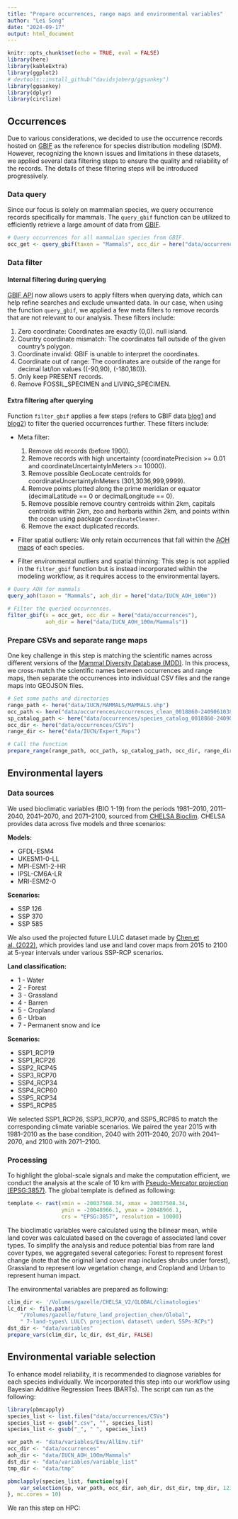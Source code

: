 ```yaml
---
title: "Prepare occurrences, range maps and environmental variables"
author: "Lei Song"
date: "2024-09-17"
output: html_document
---
```


```r
knitr::opts_chunk$set(echo = TRUE, eval = FALSE)
library(here)
library(kableExtra)
library(ggplot2)
# devtools::install_github("davidsjoberg/ggsankey")
library(ggsankey)
library(dplyr)
library(circlize)
```

## Occurrences

Due to various considerations, we decided to use the occurrence records hosted on [GBIF](https://www.gbif.org) as the reference for species distribution modeling (SDM). However, recognizing the known issues and limitations in these datasets, we applied several data filtering steps to ensure the quality and reliability of the records. The details of these filtering steps will be introduced progressively.

### Data query

Since our focus is solely on mammalian species, we query occurrence records specifically for mammals. The `query_gbif` function can be utilized to efficiently retrieve a large amount of data from [GBIF](https://www.gbif.org).

```r
# Query occurrences for all mammalian species from GBIF.
occ_get <- query_gbif(taxon = "Mammals", occ_dir = here("data/occurrences"))
```

### Data filter
#### Internal filtering during querying

[GBIF API](https://techdocs.gbif.org/en/openapi/) now allows users to apply filters when querying data, which can help refine searches and exclude unwanted data. In our case, when using the function `query_gbif`, we applied a few meta filters to remove records that are not relevant to our analysis. These filters include:

1. Zero coordinate: Coordinates are exactly (0,0). null island.
2. Country coordinate mismatch: The coordinates fall outside of the given country’s polygon.
3. Coordinate invalid: GBIF is unable to interpret the coordinates.
4. Coordinate out of range: The coordinates are outside of the range for decimal lat/lon values ((-90,90), (-180,180)).
5. Only keep PRESENT records.
6. Remove FOSSIL_SPECIMEN and LIVING_SPECIMEN.

#### Extra filtering after querying

Function `filter_gbif` applies a few steps (refers to GBIF data [blog1](https://data-blog.gbif.org/post/downloading-long-species-lists-on-gbif/) and [blog2](https://data-blog.gbif.org/post/gbif-filtering-guide/)) to filter the queried occurrences further. These filters include:

- Meta filter: 

  1. Remove old records (before 1900).
  2. Remove records with high uncertainty (coordinatePrecision >= 0.01 and  coordinateUncertaintyInMeters >= 10000).
  3. Remove possible GeoLocate centroids for coordinateUncertaintyInMeters (301,3036,999,9999).
  4. Remove points plotted along the prime meridian or equator (decimalLatitude == 0 or decimalLongitude == 0).
  5. Remove possible remove country centroids within 2km, capitals centroids within 2km, zoo and herbaria within 2km, and points within the ocean using package `CoordinateCleaner`.
  6. Remove the exact duplicated records.
  
- Filter spatial outliers: We only retain occurrences that fall within the [AOH maps](https://doi.org/10.1038/s41597-022-01838-w) of each species.
- Filter environmental outliers and spatial thinning: This step is not applied in the `filter_gbif` function but is instead incorporated within the modeling workflow, as it requires access to the environmental layers.

```r
# Query AOH for mammals
query_aoh(taxon = "Mammals", aoh_dir = here("data/IUCN_AOH_100m"))

# Filter the queried occurrences.
filter_gbif(x = occ_get, occ_dir = here("data/occurrences"),
            aoh_dir = here("data/IUCN_AOH_100m/Mammals"))
```

### Prepare CSVs and separate range maps

One key challenge in this step is matching the scientific names across different versions of the [Mammal Diversity Database (MDD)](https://zenodo.org/records/6407053).  In this process, we cross-match the scientific names between occurrences and range maps, then separate the occurrences into individual CSV files and the range maps into GEOJSON files.

```r
# Set some paths and directories
range_path <- here("data/IUCN/MAMMALS/MAMMALS.shp")
occ_path <- here("data/occurrences/occurrences_clean_0018860-240906103802322.csv")
sp_catalog_path <- here("data/occurrences/species_catalog_0018860-240906103802322.csv")
occ_dir <- here("data/occurrences/CSVs")
range_dir <- here("data/IUCN/Expert_Maps")

# Call the function
prepare_range(range_path, occ_path, sp_catalog_path, occ_dir, range_dir)
```

## Environmental layers
### Data sources

We used bioclimatic variables (BIO 1-19) from the periods 1981–2010, 2011–2040, 2041–2070, and 2071–2100, sourced from [CHELSA Bioclim](https://chelsa-climate.org/bioclim/). CHELSA provides data across five models and three scenarios:

**Models:**

- GFDL-ESM4
- UKESM1-0-LL
- MPI-ESM1-2-HR
- IPSL-CM6A-LR
- MRI-ESM2-0

**Scenarios:**

- SSP 126
- SSP 370
- SSP 585

We also used the projected future LULC dataset made by [Chen et al. (2022)](https://www.nature.com/articles/s41597-022-01208-6), which provides land use and land cover maps from 2015 to 2100 at 5-year intervals under various SSP-RCP scenarios.

**Land classification:**

- 1 - Water
- 2 - Forest
- 3 - Grassland
- 4 - Barren
- 5 - Cropland
- 6 - Urban
- 7 - Permanent snow and ice

**Scenarios:**

- SSP1_RCP19
- SSP1_RCP26
- SSP2_RCP45
- SSP3_RCP70
- SSP4_RCP34
- SSP4_RCP60
- SSP5_RCP34
- SSP5_RCP85

We selected SSP1_RCP26, SSP3_RCP70, and SSP5_RCP85 to match the corresponding climate variable scenarios. We paired the year 2015 with 1981–2010 as the base condition, 2040 with 2011–2040, 2070 with 2041–2070, and 2100 with 2071–2100.

### Processing

To highlight the global-scale signals and make the computation efficient, we conduct the analysis at the scale of 10 km with [Pseudo-Mercator projection (EPSG:3857)](https://epsg.io/3857). The global template is defined as following:

```r
template <- rast(xmin = -20037508.34, xmax = 20037508.34, 
                 ymin = -20048966.1, ymax = 20048966.1,
                 crs = "EPSG:3857", resolution = 10000)
```

The bioclimatic variables were calculated using the bilinear mean, while land cover was calculated based on the coverage of associated land cover types. To simplify the analysis and reduce potential bias from rare land cover types, we aggregated several categories: Forest to represent forest change (note that the original land cover map includes shrubs under forest), Grassland to represent low vegetation change, and Cropland and Urban to represent human impact.

The environmental variables are prepared as following:

```r
clim_dir <- '/Volumes/gazelle/CHELSA_V2/GLOBAL/climatologies'
lc_dir <- file.path(
    "/Volumes/gazelle/future_land_projection_chen/Global",
    " 7-land-types\ LULC\ projection\ dataset\ under\ SSPs-RCPs")
dst_dir <- "data/variables"
prepare_vars(clim_dir, lc_dir, dst_dir, FALSE)
```

## Environmental variable selection

To enhance model reliability, it is recommended to diagnose variables for each species individually. We incorporated this step into our workflow using Bayesian Additive Regression Trees (BARTs). The script can run as the following:

```r
library(pbmcapply)
species_list <- list.files("data/occurrences/CSVs")
species_list <- gsub(".csv", "", species_list)
species_list <- gsub("_", " ", species_list)

var_path <- "data/variables/Env/AllEnv.tif"
occ_dir <- "data/occurrences"
aoh_dir <- "data/IUCN_AOH_100m/Mammals"
dst_dir <- "data/variables/variable_list"
tmp_dir <- "data/tmp"

pbmclapply(species_list, function(sp){
    var_selection(sp, var_path, occ_dir, aoh_dir, dst_dir, tmp_dir, 123)
}, mc.cores = 10)
```

We ran this step on HPC:

```r

```
